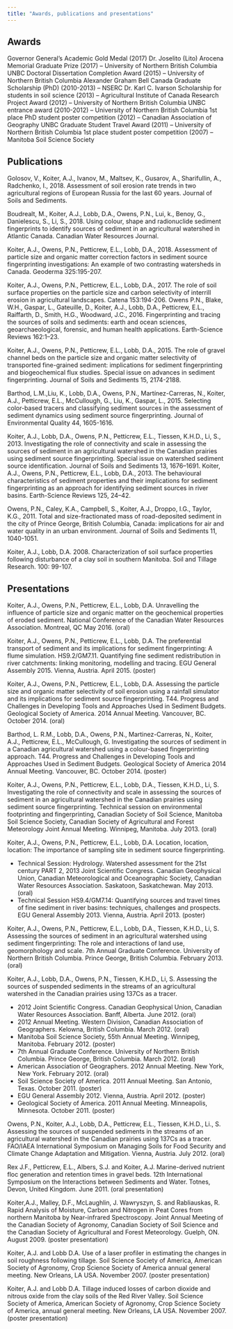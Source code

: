 ```yaml
---
title: "Awards, publications and presentations"
---
```



## Awards

Governor General’s Academic Gold Medal (2017)
Dr. Joselito (Lito) Arocena Memorial Graduate Prize (2017) – University of Northern British Columbia
UNBC Doctoral Dissertation Completion Award (2015) – University of Northern British Columbia
Alexander Graham Bell Canada Graduate Scholarship (PhD) (2010-2013) – NSERC
Dr. Karl C. Ivarson Scholarship for students in soil science (2013) – Agricultural Institute of Canada
Research Project Award (2012) – University of Northern British Columbia
UNBC entrance award (2010-2012) – University of Northern British Columbia
1st place PhD student poster competition (2012) – Canadian Association of Geography
UNBC Graduate Student Travel Award (2011) – University of Northern British Columbia
1st place student poster competition (2007) – Manitoba Soil Science Society

## Publications

Golosov, V., Koiter, A.J., Ivanov, M., Maltsev, K., Gusarov, A., Sharifullin, A., Radchenko, I., 2018. Assessment of soil erosion rate trends in two agricultural regions of European Russia for the last 60 years. Journal of Soils and Sediments.

Boudrealt, M., Koiter, A.J., Lobb, D.A., Owens, P.N., Lui, k., Benoy, G., Danielescu, S., Li, S., 2018. Using colour, shape and radionuclide sediment fingerprints to identify sources of sediment in an agricultural watershed in Atlantic Canada. Canadian Water Resources Journal.

Koiter, A.J., Owens, P.N., Petticrew, E.L., Lobb, D.A., 2018. Assessment of particle size and organic matter correction factors in sediment source fingerprinting investigations: An example of two contrasting watersheds in Canada. Geoderma 325:195-207.

Koiter, A.J., Owens, P.N., Petticrew, E.L., Lobb, D.A., 2017. The role of soil surface properties on the particle size and carbon selectivity of interrill erosion in agricultural landscapes. Catena 153:194-206.
Owens P.N., Blake, W.H., Gaspar, L., Gateuille, D., Koiter, A.J., Lobb, D.A., Petticrew, E.L., Raiffarth, D., Smith, H.G., Woodward, J.C., 2016. Fingerprinting and tracing the sources of soils and sediments: earth and ocean sciences, geoarchaeological, forensic, and human health applications. Earth-Science Reviews 162:1–23.

Koiter, A.J., Owens, P.N., Petticrew, E.L., Lobb, D.A., 2015. The role of gravel channel beds on the particle size and organic matter selectivity of transported fine-grained sediment: implications for sediment fingerprinting and biogeochemical flux studies. Special issue on advances in sediment fingerprinting. Journal of Soils and Sediments 15, 2174-2188.

Barthod, L.M.,Liu, K., Lobb, D.A., Owens, P.N., Martínez-Carreras, N., Koiter, A.J., Petticrew, E.L., McCullough, G., Liu, K., Gaspar, L., 2015. Selecting color-based tracers and classifying sediment sources in the assessment of sediment dynamics using sediment source fingerprinting. Journal of Environmental Quality 44, 1605-1616.

Koiter, A.J., Lobb, D.A., Owens, P.N., Petticrew, E.L., Tiessen, K.H.D., Li, S., 2013. Investigating the role of connectivity and scale in assessing the sources of sediment in an agricultural watershed in the Canadian prairies using sediment source fingerprinting. Special issue on watershed sediment source identification. Journal of Soils and Sediments 13, 1676–1691.
Koiter, A.J., Owens, P.N., Petticrew, E.L., Lobb, D.A., 2013. The behavioural characteristics of sediment properties and their implications for sediment fingerprinting as an approach for identifying sediment sources in river basins. Earth-Science Reviews 125, 24–42.

Owens, P.N., Caley, K.A., Campbell, S., Koiter, A.J., Droppo, I.G., Taylor, K.G., 2011. Total and size-fractionated mass of road-deposited sediment in the city of Prince George, British Columbia, Canada: implications for air and water quality in an urban environment. Journal of Soils and Sediments 11, 1040-1051.

Koiter, A.J., Lobb, D.A. 2008. Characterization of soil surface properties following disturbance of a clay soil in southern Manitoba. Soil and Tillage Research. 100: 99-107.

## Presentations

Koiter, A.J., Owens, P.N., Petticrew, E.L., Lobb, D.A. Unravelling the influence of particle size and organic matter on the geochemical properties of eroded sediment. National Conference of the Canadian Water Resources Association. Montreal, QC May 2016. (oral)

Koiter, A.J., Owens, P.N., Petticrew, E.L., Lobb, D.A. The preferential transport of sediment and its implications for sediment fingerprinting: A flume simulation. HS9.2/GM7.11. Quantifying fine sediment redistribution in river catchments: linking monitoring, modelling and tracing. EGU General Assembly 2015. Vienna, Austria. April 2015. (poster)

Koiter, A.J., Owens, P.N., Petticrew, E.L., Lobb, D.A. Assessing the particle size and organic matter selectivity of soil erosion using a rainfall simulator and its implications for sediment source fingerprinting. T44. Progress and Challenges in Developing Tools and Approaches Used in Sediment Budgets. Geological Society of America. 2014 Annual Meeting. Vancouver, BC. October 2014. (oral)

Barthod, L. R.M., Lobb, D.A., Owens, P.N., Martinez-Carreras, N., Koiter, A.J., Petticrew, E.L., McCullough, G. Investigating the sources of sediment in a Canadian agricultural watershed using a colour-based fingerprinting approach. T44. Progress and Challenges in Developing Tools and Approaches Used in Sediment Budgets. Geological Society of America 2014 Annual Meeting. Vancouver, BC. October 2014. (poster)

Koiter, A.J., Owens, P.N., Petticrew, E.L., Lobb, D.A., Tiessen, K.H.D., Li, S. Investigating the role of connectivity and scale in assessing the sources of sediment in an agricultural watershed in the Canadian prairies using sediment source fingerprinting. Technical session on environmental footprinting and fingerprinting, Canadian Society of Soil Science, Manitoba Soil Science Society, Canadian Society of Agricultural and Forest Meteorology Joint Annual Meeting. Winnipeg, Manitoba. July 2013. (oral)

Koiter, A.J., Owens, P.N., Petticrew, E.L., Lobb, D.A. Location, location, location: The importance of sampling site in sediment source fingerprinting.

  - Technical Session: Hydrology. Watershed assessment for the 21st century PART 2, 2013 Joint Scientific Congress. Canadian Geophysical Union, Canadian Meteorological and Oceanographic Society, Canadian Water Resources Association. Saskatoon, Saskatchewan. May 2013. (oral)
  - Technical Session HS9.4/GM7.14: Quantifying sources and travel times of fine sediment in river basins: techniques, challenges and prospects. EGU General Assembly 2013. Vienna, Austria. April 2013. (poster)

Koiter, A.J., Owens, P.N., Petticrew, E.L., Lobb, D.A., Tiessen, K.H.D., Li, S. Assessing the sources of sediment in an agricultural watershed using sediment fingerprinting: The role and interactions of land use, geomorphology and scale. 7th Annual Graduate Conference. University of Northern British Columbia. Prince George, British Columbia. February 2013. (oral)

Koiter, A.J., Lobb, D.A., Owens, P.N., Tiessen, K.H.D., Li, S. Assessing the sources of suspended sediments in the streams of an agricultural watershed in the Canadian prairies using 137Cs as a tracer.

  - 2012 Joint Scientific Congress. Canadian Geophysical Union, Canadian Water Resources Association. Banff, Alberta. June 2012. (oral)
  - 2012 Annual Meeting. Western Division, Canadian Association of Geographers. Kelowna, British Columbia. March 2012. (oral)
  - Manitoba Soil Science Society, 55th Annual Meeting. Winnipeg, Manitoba. February 2012. (poster)
  - 7th Annual Graduate Conference. University of Northern British Columbia. Prince George, British Columbia. March 2012. (oral)
  - American Association of Geographers. 2012 Annual Meeting. New York, New York. February 2012. (oral)
  - Soil Science Society of America. 2011 Annual Meeting. San Antonio, Texas. October 2011. (poster)
  - EGU General Assembly 2012. Vienna, Austria. April 2012. (poster)
  - Geological Society of America. 2011 Annual Meeting. Minneapolis, Minnesota. October 2011. (poster)

Owens, P.N., Koiter, A.J., Lobb, D.A., Petticrew, E.L., Tiessen, K.H.D., Li., S. Assessing the sources of suspended sediments in the streams of an agricultural watershed in the Canadian prairies using 137Cs as a tracer. FAO/IAEA International Symposium on Managing Soils for Food Security and Climate Change Adaptation and Mitigation. Vienna, Austria. July 2012. (oral)

Rex J.F., Petticrew, E.L., Albers, S.J. and Koiter, A.J. Marine-derived nutrient floc generation and retention times in gravel beds. 12th International Symposium on the Interactions between Sediments and Water. Totnes, Devon, United Kingdom. June 2011. (oral presentation)

Koiter,A.J., Malley, D.F., McLaughlin, J. Wawryszyn, S. and Rabliauskas, R. Rapid Analysis of Moisture, Carbon and Nitrogen in Peat Cores from northern Manitoba by Near-infrared Spectroscopy. Joint Annual Meeting of the Canadian Society of Agronomy, Canadian Society of Soil Science and the Canadian Society of Agricultural and Forest Meteorology. Guelph, ON. August 2009. (poster presentation)

Koiter, A.J. and Lobb D.A. Use of a laser profiler in estimating the changes in soil roughness following tillage. Soil Science Society of America, American Society of Agronomy, Crop Science Society of America annual general meeting. New Orleans, LA USA. November 2007. (poster presentation)

Koiter, A.J. and Lobb D.A. Tillage induced losses of carbon dioxide and nitrous oxide from the clay soils of the Red River Valley. Soil Science Society of America, American Society of Agronomy, Crop Science Society of America, annual general meeting. New Orleans, LA USA. November 2007. (poster presentation)
